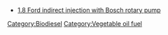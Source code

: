 * [[1.8 Ford indirect injection with Bosch rotary pump]]

{{Stub}}
[[Category:Biodiesel]]
[[Category:Vegetable oil fuel]]